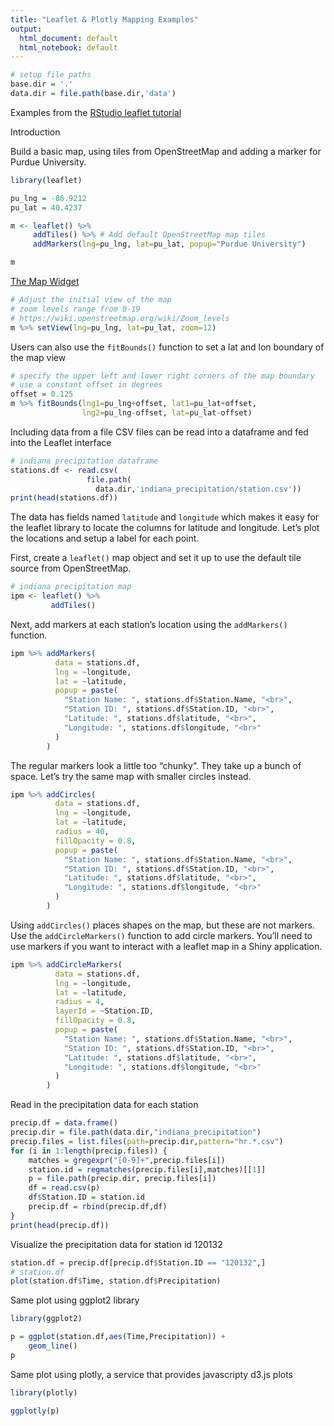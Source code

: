 ```yaml
---
title: "Leaflet & Plotly Mapping Examples"
output:
  html_document: default
  html_notebook: default
---
```


```r
# setup file paths
base.dir = '.'
data.dir = file.path(base.dir,'data')
```


Examples from the [RStudio leaflet tutorial](https://rstudio.github.io/leaflet/)

Introduction

Build a basic map, using tiles from OpenStreetMap and adding a marker for Purdue University.

```r
library(leaflet)

pu_lng = -86.9212
pu_lat = 40.4237

m <- leaflet() %>%
     addTiles() %>% # Add default OpenStreetMap map tiles
     addMarkers(lng=pu_lng, lat=pu_lat, popup="Purdue University")

m
```


[The Map Widget](https://rstudio.github.io/leaflet/map_widget.html)

```r
# Adjust the initial view of the map
# zoom levels range from 0-19
# https://wiki.openstreetmap.org/wiki/Zoom_levels
m %>% setView(lng=pu_lng, lat=pu_lat, zoom=12)
```


Users can also use the `fitBounds()` function to set a lat and lon boundary of the map view

```r
# specify the upper left and lower right corners of the map boundary
# use a constant offset in degrees
offset = 0.125
m %>% fitBounds(lng1=pu_lng+offset, lat1=pu_lat+offset,
                lng2=pu_lng-offset, lat=pu_lat-offset)
```


Including data from a file CSV files can be read into a dataframe and fed into the Leaflet interface

```r
# indiana precipitation dataframe
stations.df <- read.csv(
                 file.path(
                   data.dir,'indiana_precipitation/station.csv'))
print(head(stations.df))
```

The data has fields named `latitude` and `longitude` which makes it easy for the leaflet library to locate the columns for latitude and longitude. Let's plot the locations and setup a label for each point.

First, create a `leaflet()` map object and set it up to use the default tile source from OpenStreetMap.

```r
# indiana precipitation map
ipm <- leaflet() %>%
         addTiles()
```

Next, add markers at each station's location using the `addMarkers()` function.

```r
ipm %>% addMarkers(
          data = stations.df,
          lng = ~longitude,
          lat = ~latitude,
          popup = paste(
            "Station Name: ", stations.df$Station.Name, "<br>",
            "Station ID: ", stations.df$Station.ID, "<br>",
            "Latitude: ", stations.df$latitude, "<br>",
            "Longitude: ", stations.df$longitude, "<br>"
          )
        )
```


The regular markers look a little too "chunky". They take up a bunch of space. Let's try the same map with smaller circles instead.

```r
ipm %>% addCircles(
          data = stations.df,
          lng = ~longitude,
          lat = ~latitude,
          radius = 40,
          fillOpacity = 0.8,
          popup = paste(
            "Station Name: ", stations.df$Station.Name, "<br>",
            "Station ID: ", stations.df$Station.ID, "<br>",
            "Latitude: ", stations.df$latitude, "<br>",
            "Longitude: ", stations.df$longitude, "<br>"
          )
        )
```

Using `addCircles()` places shapes on the map, but these are not markers. Use the `addCircleMarkers()` function to add circle markers. You'll need to use markers if you want to interact with a leaflet map in a Shiny application.

```r
ipm %>% addCircleMarkers(
          data = stations.df,
          lng = ~longitude,
          lat = ~latitude,
          radius = 4,
          layerId = ~Station.ID,
          fillOpacity = 0.8,
          popup = paste(
            "Station Name: ", stations.df$Station.Name, "<br>",
            "Station ID: ", stations.df$Station.ID, "<br>",
            "Latitude: ", stations.df$latitude, "<br>",
            "Longitude: ", stations.df$longitude, "<br>"
          )
        )
```

Read in the precipitation data for each station

```r
precip.df = data.frame()
precip.dir = file.path(data.dir,"indiana_precipitation")
precip.files = list.files(path=precip.dir,pattern="hr.*.csv")
for (i in 1:length(precip.files)) {
    matches = gregexpr("[0-9]+",precip.files[i])
    station.id = regmatches(precip.files[i],matches)[[1]]
    p = file.path(precip.dir, precip.files[i])
    df = read.csv(p)
    df$Station.ID = station.id
    precip.df = rbind(precip.df,df)
}
print(head(precip.df))
```


Visualize the precipitation data for station id 120132

```r
station.df = precip.df[precip.df$Station.ID == "120132",]
# station.df
plot(station.df$Time, station.df$Precipitation)
```

Same plot using ggplot2 library

```r
library(ggplot2)

p = ggplot(station.df,aes(Time,Precipitation)) +
    geom_line()
p
```

Same plot using plotly, a service that provides javascripty d3.js plots

```r
library(plotly)

ggplotly(p)
```
